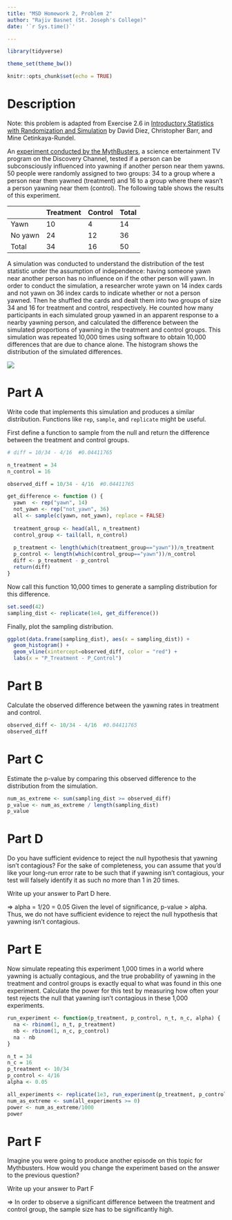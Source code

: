 ```yaml
---
title: "MSD Homework 2, Problem 2"
author: "Rajiv Basnet (St. Joseph's College)"
date: '`r Sys.time()`'

---
```


```r
library(tidyverse)

theme_set(theme_bw())

knitr::opts_chunk$set(echo = TRUE)

```

# Description

Note: this problem is adapted from Exercise 2.6 in [Introductory Statistics with Randomization and Simulation](https://www.openintro.org/stat/textbook.php?stat_book=isrs) by David Diez, Christopher Barr, and Mine Cetinkaya-Rundel.

An [experiment conducted by the MythBusters](http://www.discovery.com/tv-shows/mythbusters/mythbusters-database/yawning-contagious/), a science entertainment TV program on the Discovery Channel, tested if a person can be subconsciously influenced into yawning if another person near them yawns. 50 people were randomly assigned to two groups: 34 to a group where a person near them yawned (treatment) and 16 to a group where there wasn’t a person yawning near them (control). The following table shows the results of this experiment.

| &nbsp; | Treatment | Control | Total |
| ------ | --------- | ------- | ----- |
| Yawn   | 10        | 4       | 14    |
| No yawn| 24        | 12      | 36    |
| Total  | 34        | 16      | 50    |


A simulation was conducted to understand the distribution of the test statistic under the assumption of independence: having someone yawn near another person has no influence on if the other person will yawn. In order to conduct the simulation, a researcher wrote yawn on 14 index cards and not yawn on 36 index cards to indicate whether or not a person yawned. Then he shuffled the cards and dealt them into two groups of size 34 and 16 for treatment and control, respectively. He counted how many participants in each simulated group yawned in an apparent response to a nearby yawning person, and calculated the difference between the simulated proportions of yawning in the treatment and control groups. This simulation was repeated 10,000 times using software to obtain 10,000 differences that are due to chance alone. The histogram shows the distribution of the simulated differences.

![](mythbusters_simulated_null.png)

# Part A

Write code that implements this simulation and produces a similar distribution. Functions like `rep`, `sample`, and `replicate` might be useful.

First define a function to sample from the null and return the difference between the treatment and control groups.


```r

# diff = 10/34 - 4/16  #0.04411765

n_treatment = 34
n_control = 16

observed_diff = 10/34 - 4/16  #0.04411765

get_difference <- function () {
  yawn  <- rep("yawn", 14)
  not_yawn <- rep("not_yawn", 36)
  all <- sample(c(yawn, not_yawn), replace = FALSE)
  
  treatment_group <- head(all, n_treatment)
  control_group <- tail(all, n_control)
  
  p_treatment <- length(which(treatment_group=="yawn"))/n_treatment
  p_control <- length(which(control_group=="yawn"))/n_control
  diff <- p_treatment - p_control
  return(diff)  
}

```

Now call this function 10,000 times to generate a sampling distribution for this difference.

```r
set.seed(42)
sampling_dist <- replicate(1e4, get_difference())

```

Finally, plot the sampling distribution.

```r

ggplot(data.frame(sampling_dist), aes(x = sampling_dist)) +
  geom_histogram() + 
  geom_vline(xintercept=observed_diff, color = "red") + 
  labs(x = "P_Treatment - P_Control")

```


# Part B

Calculate the observed difference between the yawning rates in treatment and control.

```r

observed_diff <- 10/34 - 4/16  #0.04411765
observed_diff

```

# Part C

Estimate the p-value by comparing this observed difference to the distribution from the simulation.

```r
num_as_extreme <- sum(sampling_dist >= observed_diff)
p_value <- num_as_extreme / length(sampling_dist)
p_value
```

# Part D

Do you have sufficient evidence to reject the null hypothesis that yawning isn't contagious? For the sake of completeness, you can assume that you'd like your long-run error rate to be such that if yawning isn't contagious, your test will falsely identify it as such no more than 1 in 20 times.

Write up your answer to Part D here.

=> alpha = 1/20 = 0.05
Given the level of significance, p-value > alpha. 
Thus, we do not have sufficient evidence to reject the null hypothesis that yawning isn't contagious.


# Part E

Now simulate repeating this experiment 1,000 times in a world where yawning is actually contagious, and the true probability of yawning in the treatment and control groups is exactly equal to what was found in this one experiment. Calculate the power for this test by measuring how often your test rejects the null that yawning isn't contagious in these 1,000 experiments.

```r

run_experiment <- function(p_treatment, p_control, n_t, n_c, alpha) {
  na <- rbinom(1, n_t, p_treatment)
  nb <- rbinom(1, n_c, p_control)
  na - nb
}

n_t = 34
n_c = 16
p_treatment <- 10/34
p_control <- 4/16
alpha <- 0.05

all_experiments <- replicate(1e3, run_experiment(p_treatment, p_control, n_t, n_c, alpha))
num_as_extreme <- sum(all_experiments >= 0)
power <- num_as_extreme/1000
power
```

# Part F

Imagine you were going to produce another episode on this topic for Mythbusters. How would you change the experiment based on the answer to the previous question?

Write up your answer to Part F 

=> In order to observe a significant difference between the treatment and control group, the sample size has to be significantly high.